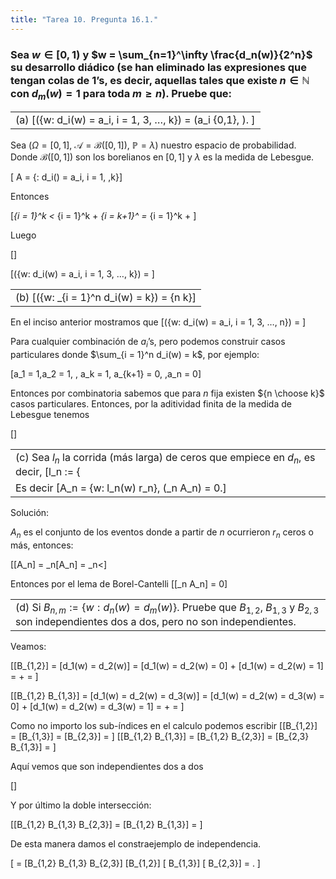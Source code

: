 ```yaml
---
title: "Tarea 10. Pregunta 16.1."
---
```


### Sea $w \in [0,1)$ y $w = \sum_{n=1}^\infty \frac{d_n(w)}{2^n}$ su desarrollo diádico (se han eliminado las expresiones que tengan colas de 1's, es decir, aquellas tales que existe $n \in \mathbb{N}$ con $d_m(w) = 1$ para toda $m \geq n$). Pruebe que:


-------------------------------------------------------------------------------
(a) \[\mathbb{P}(\{w: d_i(w) = a_i, i = 1, 3, ..., k\}) = \frac{1}{2^k} \quad (a_i \mbox{ arbitrarios en } \{0,1\}, \mbox{ fijos}). \]
-------------------------------------------------------------------------------

Sea ($\Omega = [0,1]$, $\mathscr{A} = \mathscr{B}([0,1])$, $\mathbb{P} = \lambda)$ nuestro espacio de probabilidad.
Donde $\mathscr{B}([0,1])$ son los borelianos en $[0,1]$ y $\lambda$ es la medida de Lebesgue.

\[\mbox{Sea } A = \{\omega \in \Omega: d_i(\omega) = a_i, i = 1, \dots,k\}\]

Entonces

\[\sum_{i = 1}^k\frac{a_i}{2^i} \leq \omega < \sum_{i = 1}^k\frac{a_i}{2^i} + \sum_{i = k+1}^\infty \frac{1}{2^i} = \sum_{i = 1}^k\frac{a_i}{2^i} + \frac{1}{2^k}\]

Luego

\[\begin{align*}
\mathbb{P}(\{w: d_i(w) = a_i, i = 1, 3, ..., k\}) &= \lambda[\sum_{i = 1}^k\frac{a_i}{2^i} , \sum_{i = 1}^k\frac{a_i}{2^i} + \frac{1}{2^k})\\\\
&= \sum_{i = 1}^k\frac{a_i}{2^i} + \frac{1}{2^k} - \sum_{i = 1}^k\frac{a_i}{2^i}\\\\
&= \frac{1}{2^k}
\end{align*}\]

\[\therefore \mathbb{P}(\{w: d_i(w) = a_i, i = 1, 3, ..., k\})  = \frac{1}{2^k}\]

-------------------------------------------------------------------------------
(b) \[\mathbb{P}(\{w: \sum_{i = 1}^n d_i(w) = k\}) = {n \choose k}\frac{1}{2^n}\]
-------------------------------------------------------------------------------

En el inciso anterior mostramos que 
\[\mathbb{P}(\{w: d_i(w) = a_i, i = 1, 3, ..., n\}) = \frac{1}{2^n}\]

Para cualquier combinación de $a_i$'s, pero podemos construir casos particulares donde $\sum_{i = 1}^n d_i(w) = k$, por ejemplo:

\[a_1 = 1,a_2 = 1, \dots, a_k = 1, a_{k+1} = 0, \dots,a_n =  0\]

Entonces por combinatoria sabemos que para $n$ fija existen ${n \choose k}$ casos particulares. Entonces, por la aditividad finita de la medida de Lebesgue tenemos

\[\begin{align*}
\mathbb{P}(\{w: \sum_{i = 1}^n d_i(w) = k\}) &= \sum_{\sum_{i = 1}^n d_i(w) = k} \mathbb{P}(\{w: d_i(w) = a_i, i = 1, 3, ..., k\})\\\\
&= \sum_{\sum_{i = 1}^n d_i(w) = k} \frac{1}{2^n}\\\\
&= {n \choose k}\frac{1}{2^n}
\end{align*}\]

-------------------------------------------------------------------------------
(c) Sea $l_n$ la corrida (más larga) de ceros que empiece en $d_n$, es decir,  \[l_n := \left\{
     \begin{array}{@{}l@{\thinspace}l}
       k &\mbox{Si } d_n(w) = d_{n+1}(w) = \dots = d_{n+k-1}(w) = 0 \mbox{ y } d_{n+k}(w) = 1\\
       0 &\mbox{Si } d_n(w) = 1\\
     \end{array}
   \right.\] Si $r_n \in \mathbb{N}$, $n = 1, 2, \dots, r_n < r_{n+1}$ y $\sum_{n = 1}^\infty \frac{1}{2^{r_n}}<\infty$. Pruebe que \[\mathbb{P}(\lim \sup_n (l_n \geq r_n)) = 0.\]
   
   Es decir \[A_n = \{w: l_n(w) \geq r_n\}, \quad \mathbb{P}(\lim \sup_n A_n) = 0.\]
-------------------------------------------------------------------------------

Solución:

$A_n$ es el conjunto de los eventos donde a partir de $n$ ocurrieron $r_n$ ceros o más, entonces:

\[\mathbb{P}[A_n] = \frac{1}{2^{r_n}} \implies \sum_n\mathbb{P}[A_n] = \sum_n\frac{1}{2^{r_n}}<\infty \]

Entonces por el lema de Borel-Cantelli
\[\mathbb{P}[\lim \sup_n A_n] = 0\]


-------------------------------------------------------------------------------
(d) Si $B_{n,m} := \{w: d_n(w) = d_m(w)\}$. Pruebe que $B_{1,2}$, $B_{1,3}$ y $B_{2,3}$ son independientes dos a dos, pero no son independientes.
-------------------------------------------------------------------------------

Veamos:

\[\mathbb{P}[B_{1,2}] = \mathbb{P}[d_1(w) = d_2(w)] = \mathbb{P}[d_1(w) = d_2(w) = 0] + \mathbb{P}[d_1(w) = d_2(w) = 1] = \frac{1}{2^2} + \frac{1}{2^2}  = \frac{1}{2}\]

\[\mathbb{P}[B_{1,2} \cap B_{1,3}] = \mathbb{P}[d_1(w) = d_2(w) = d_3(w)] = \mathbb{P}[d_1(w) = d_2(w) = d_3(w) = 0] + \mathbb{P}[d_1(w) = d_2(w) = d_3(w) = 1] = \frac{1}{2^3} + \frac{1}{2^3}  = \frac{1}{2^2}\]

Como no importo los sub-índices en el calculo podemos escribir
\[\mathbb{P}[B_{1,2}] = \mathbb{P}[B_{1,3}] = \mathbb{P}[B_{2,3}] = \frac{1}{2}\]
\[\mathbb{P}[B_{1,2} \cap B_{1,3}]  = \mathbb{P}[B_{1,2} \cap B_{2,3}] = \mathbb{P}[B_{2,3} \cap B_{1,3}] =  \frac{1}{2^2}\]

Aquí vemos que son independientes dos a dos

\[\begin{align*}
\mathbb{P}[B_{1,2}]\mathbb{P}[B_{2,3}] &= \mathbb{P}[B_{1,2}]\mathbb{P}[B_{1,3}]\\\\
&= \mathbb{P}[B_{1,3}]\mathbb{P}[B_{2,3}] \\\\
&= \mathbb{P}[B_{1,2}\cap B_{2,3}]\\\\
&= \mathbb{P}[B_{1,2}\cap B_{1,3}]\\\\
&= \mathbb{P}[B_{1,3}\cap B_{2,3}]\\\\
&= \frac{1}{2^2}
\end{align*}\]

Y por último la doble intersección:

\[\mathbb{P}[B_{1,2} \cap B_{1,3} \cap B_{2,3}] =  \mathbb{P}[B_{1,2} \cap B_{1,3}] = \frac{1}{2}\]

De esta manera damos el constraejemplo de independencia.

\[\frac{1}{4} = \mathbb{P}[B_{1,2} \cap B_{1,3} \cap B_{2,3}] \neq \mathbb{P}[B_{1,2}] \mathbb{P}[ B_{1,3}] \mathbb{P}[ B_{2,3}] = \frac{1}{2^3}. \]
